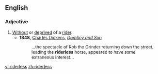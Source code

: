 ==English==

===Adjective===
{{en-adj|-}}

# [[without|Without]] or [[deprive]]d of a [[rider]].
#*'''1848,''' [[s:Author:Charles Dickens|Charles Dickens]], ''[[s:Dombey and Son/Chapter 46|Dombey and Son]]''
#*:...the spectacle of Rob the Grinder returning down the street, leading the '''riderless''' horse, appeared to have some extraneous interest...

[[vi:riderless]]
[[zh:riderless]]